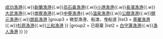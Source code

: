 {{Navbox
| name  = 臺東縣漁港
| title = 臺東縣漁港列表
| state = collapsed
|group1 = 營運中
|list1  = {{Navbox subgroup
|group1 = 第一類漁港
|list1  = 無
|group2 = 第二類漁港
|list2 = [[富岡漁港]]{{.w}}[[金樽漁港]]{{.w}}[[成功漁港]]{{.w}}[[新蘭漁港]]{{.w}}[[烏石鼻漁港]]{{.w}}[[小港漁港 (台東)|小港漁港]]{{.w}}[[長濱漁港]]{{.w}}[[大武漁港]]{{.w}}[[綠島漁港|南寮漁港]]{{.w}}[[中寮漁港]]{{.w}}[[溫泉漁港]]{{.w}}[[公館漁港]]{{.w}}[[開元漁港]]{{.w}}[[朗島漁港]]
|group3 = 微型漁港、船澳、曳船道
|list3 = [[基翬漁港]]{{.w}}[[杉原漁港]]{{.w}}[[三和漁港]]
}}
|group2 = 已廢棄
|list2  = {{Navbox subgroup
|group1 = 第一類漁港
|list1  = 無
|group2 = 第二類漁港
|list2  = 無
|group3 = 微型漁港、船澳、曳船道
|list3 = [[石雨傘#石雨傘漁港|石雨傘漁港]]{{.w}}[[白守蓮漁港]]{{.w}}[[漁人漁港]]
}}
}}<noinclude>{{Documentation}}</noinclude>